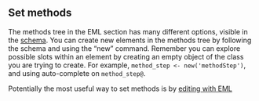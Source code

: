 ## Set methods

The methods tree in the EML section has many different options, visible in the [schema](https://knb.ecoinformatics.org/emlparser/docs/eml-2.1.1/eml-methods.png). You can create new elements in the methods tree by following the schema and using the "new" command. Remember you can explore possible slots within an element by creating an empty object of the class you are trying to create. For example, `method_step <- new('methodStep')`, and using auto-complete on `method_step@`.

Potentially the most useful way to set methods is by [editing with EML](#edit-eml-with-eml)